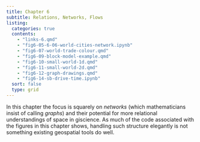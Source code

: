 ```yaml
---
title: Chapter 6
subtitle: Relations, Networks, Flows
listing:
  categories: true
  contents:
    - "links-6.qmd"
    - "fig6-05-6-06-world-cities-network.ipynb"
    - "fig6-07-world-trade-colour.qmd"
    - "fig6-09-block-model-example.qmd"
    - "fig6-10-small-world-1d.qmd"
    - "fig6-11-small-world-2d.qmd"
    - "fig6-12-graph-drawings.qmd"
    - "fig6-14-sb-drive-time.ipynb"
  sort: false
  type: grid
---
```


In this chapter the focus is squarely on _networks_ (which mathematicians insist of calling _graphs_) and their potential for more relational understandings of space in giscience. As much of the code associated with the figures in this chapter shows, handling such structure elegantly is not something existing geospatial tools do well.